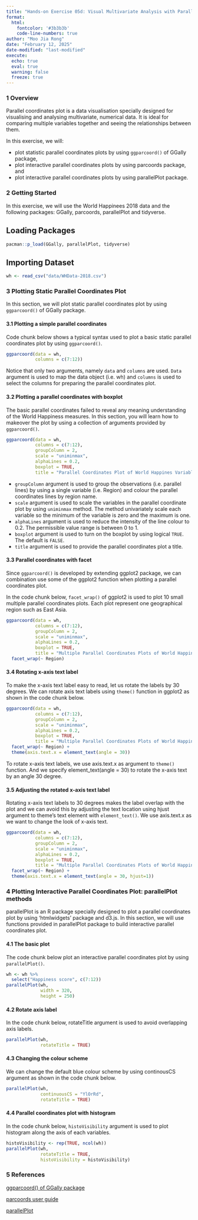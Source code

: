 ```yaml
---
title: "Hands-on Exercise 05d: Visual Multivariate Analysis with Parallel Coordinates Plot"
format:
  html:
    fontcolor: '#3b3b3b'
    code-line-numbers: true
author: "Moo Jia Rong"
date: "February 12, 2025"
date-modified: "last-modified"
execute:
  echo: true
  eval: true
  warning: false
  freeze: true 
---
```


### **1 Overview**

Parallel coordinates plot is a data visualisation specially designed for visualising and analysing multivariate, numerical data. It is ideal for comparing multiple variables together and seeing the relationships between them.

In this exercise, we will:

-   plot statistic parallel coordinates plots by using `ggparcoord()` of GGally package,
-   plot interactive parallel coordinates plots by using parcoords package, and
-   plot interactive parallel coordinates plots by using parallelPlot package.

### **2 Getting Started**

In this exercise, we will use the World Happinees 2018 data and the following packages: GGally, parcoords, parallelPlot and tidyverse.

::: panel-tabset

## Loading Packages
```r
pacman::p_load(GGally, parallelPlot, tidyverse)
```

## Importing Dataset

```r
wh <- read_csv("data/WHData-2018.csv")
```

:::

### **3 Plotting Static Parallel Coordinates Plot**

In this section, we will plot static parallel coordinates plot by using `ggparcoord()` of GGally package. 

#### **3.1  Plotting a simple parallel coordinates**

Code chunk below shows a typical syntax used to plot a basic static parallel coordinates plot by using `ggparcoord()`.

```r
ggparcoord(data = wh, 
           columns = c(7:12))
```

Notice that only two arguments, namely `data` and `columns` are used. `Data` argument is used to map the data object (i.e. wh) and `columns` is used to select the columns for preparing the parallel coordinates plot.

#### **3.2 Plotting a parallel coordinates with boxplot**

The basic parallel coordinates failed to reveal any meaning understanding of the World Happiness measures. In this section, you will learn how to makeover the plot by using a collection of arguments provided by `ggparcoord()`.

```r
ggparcoord(data = wh, 
           columns = c(7:12), 
           groupColumn = 2,
           scale = "uniminmax",
           alphaLines = 0.2,
           boxplot = TRUE, 
           title = "Parallel Coordinates Plot of World Happines Variables")
```

-   `groupColumn` argument is used to group the observations (i.e. parallel lines) by using a single variable (i.e. Region) and colour the parallel coordinates lines by region name.
-   `scale` argument is used to scale the variables in the parallel coordinate plot by using `uniminmax` method. The method univariately scale each variable so the minimum of the variable is zero and the maximum is one.
-   `alphaLines` argument is used to reduce the intensity of the line colour to 0.2. The permissible value range is between 0 to 1.
-   `boxplot` argument is used to turn on the boxplot by using logical `TRUE`. The default is `FALSE`.
-   `title` argument is used to provide the parallel coordinates plot a title.


#### **3.3 Parallel coordinates with facet**

Since `ggparcoord()` is developed by extending ggplot2 package, we can combination use some of the ggplot2 function when plotting a parallel coordinates plot.

In the code chunk below, `facet_wrap()` of ggplot2 is used to plot 10 small multiple parallel coordinates plots. Each plot represent one geographical region such as East Asia.

```r
ggparcoord(data = wh, 
           columns = c(7:12), 
           groupColumn = 2,
           scale = "uniminmax",
           alphaLines = 0.2,
           boxplot = TRUE, 
           title = "Multiple Parallel Coordinates Plots of World Happines Variables by Region") +
  facet_wrap(~ Region)
```

#### **3.4 Rotating x-axis text label**

To make the x-axis text label easy to read, let us rotate the labels by 30 degrees. We can rotate axis text labels using `theme()` function in ggplot2 as shown in the code chunk below.

```r
ggparcoord(data = wh, 
           columns = c(7:12), 
           groupColumn = 2,
           scale = "uniminmax",
           alphaLines = 0.2,
           boxplot = TRUE, 
           title = "Multiple Parallel Coordinates Plots of World Happines Variables by Region") +
  facet_wrap(~ Region) + 
  theme(axis.text.x = element_text(angle = 30))
```

To rotate x-axis text labels, we use axis.text.x as argument to `theme()` function. And we specify element_text(angle = 30) to rotate the x-axis text by an angle 30 degree.

#### **3.5 Adjusting the rotated x-axis text label**

Rotating x-axis text labels to 30 degrees makes the label overlap with the plot and we can avoid this by adjusting the text location using hjust argument to theme’s text element with `element_text()`. We use axis.text.x as we want to change the look of x-axis text.

```r
ggparcoord(data = wh, 
           columns = c(7:12), 
           groupColumn = 2,
           scale = "uniminmax",
           alphaLines = 0.2,
           boxplot = TRUE, 
           title = "Multiple Parallel Coordinates Plots of World Happines Variables by Region") +
  facet_wrap(~ Region) + 
  theme(axis.text.x = element_text(angle = 30, hjust=1))
```

### **4 Plotting Interactive Parallel Coordinates Plot: parallelPlot methods**

parallelPlot is an R package specially designed to plot a parallel coordinates plot by using ‘htmlwidgets’ package and d3.js. In this section, we will use functions provided in parallelPlot package to build interactive parallel coordinates plot.

#### **4.1 The basic plot**

The code chunk below plot an interactive parallel coordinates plot by using `parallelPlot()`.

```r
wh <- wh %>%
  select("Happiness score", c(7:12))
parallelPlot(wh,
             width = 320,
             height = 250)
```

#### **4.2 Rotate axis label**

In the code chunk below, rotateTitle argument is used to avoid overlapping axis labels.

```r
parallelPlot(wh,
             rotateTitle = TRUE)
```

#### **4.3 Changing the colour scheme**

We can change the default blue colour scheme by using continousCS argument as shown in the code chunk below.

```r
parallelPlot(wh,
             continuousCS = "YlOrRd",
             rotateTitle = TRUE)
```

#### **4.4 Parallel coordinates plot with histogram**

In the code chunk below, `histoVisibility` argument is used to plot histogram along the axis of each variables.

```r
histoVisibility <- rep(TRUE, ncol(wh))
parallelPlot(wh,
             rotateTitle = TRUE,
             histoVisibility = histoVisibility)
```

### **5 References**
[ggparcoord() of GGally package](http://ggobi.github.io/ggally/reference/ggparcoord.html)

[parcoords user guide](https://cran.r-project.org/web/packages/parcoords/parcoords.pdf)

[parallelPlot](https://cran.r-project.org/web/packages/parallelPlot/parallelPlot.pdf)